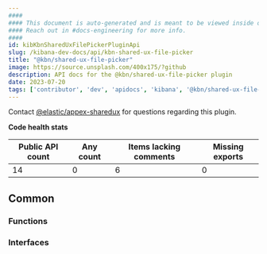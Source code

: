```yaml
---
####
#### This document is auto-generated and is meant to be viewed inside our experimental, new docs system.
#### Reach out in #docs-engineering for more info.
####
id: kibKbnSharedUxFilePickerPluginApi
slug: /kibana-dev-docs/api/kbn-shared-ux-file-picker
title: "@kbn/shared-ux-file-picker"
image: https://source.unsplash.com/400x175/?github
description: API docs for the @kbn/shared-ux-file-picker plugin
date: 2023-07-20
tags: ['contributor', 'dev', 'apidocs', 'kibana', '@kbn/shared-ux-file-picker']
---
```




Contact [@elastic/appex-sharedux](https://github.com/orgs/elastic/teams/appex-sharedux) for questions regarding this plugin.

**Code health stats**

| Public API count  | Any count | Items lacking comments | Missing exports |
|-------------------|-----------|------------------------|-----------------|
| 14 | 0 | 6 | 0 |

## Common

### Functions
<DocDefinitionList data={kbnSharedUxFilePickerObj.common.functions}/>

### Interfaces
<DocDefinitionList data={kbnSharedUxFilePickerObj.common.interfaces}/>

